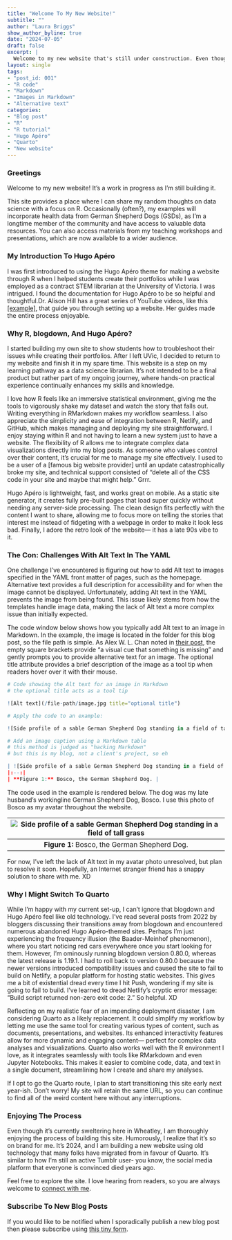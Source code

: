 ```yaml
---
title: "Welcome To My New Website!"
subtitle: ""
author: "Laura Briggs"
show_author_byline: true
date: "2024-07-05"
draft: false
excerpt: |
  Welcome to my new website that's still under construction. Even though it's 2024, the site is built using R, blogdown, and Hugo Apéro. Let me explain why this is totally on brand for me.
layout: single
tags:
- "post_id: 001"
- "R code"
- "Markdown"
- "Images in Markdown"
- "Alternative text"
categories:
- "Blog post"
- "R"
- "R tutorial"
- "Hugo Apéro"
- "Quarto"
- "New website"
---
```


### Greetings

Welcome to my new website! It's a work in progress as I'm still building it.

This site provides a place where I can share my random thoughts on data science with a focus on R. Occasionally (often?), my examples will incorporate health data from German Shepherd Dogs (GSDs), as I'm a longtime member of the community and have access to valuable data resources. You can also access materials from my teaching workshops and presentations, which are now available to a wider audience.

### My Introduction To Hugo Apéro

I was first introduced to using the Hugo Apéro theme for making a website through R when I helped students create their portfolios while I was employed as a contract STEM librarian at the University of Victoria. I was intrigued. I found the documentation for Hugo Apéro to be so helpful and thoughtful.Dr. Alison Hill has a great series of YouTube videos, like this [[example]](https://youtu.be/RksaNh5Ywbo?si=8CVapkGBuTfkjrCn), that guide you through setting up a website. Her guides made the entire process enjoyable.

### Why R, blogdown, And Hugo Apéro?

I started building my own site to show students how to troubleshoot their issues while creating their portfolios. After I left UVic, I decided to return to my website and finish it in my spare time. This website is a step on my learning pathway as a data science librarian. It's not intended to be a final product but rather part of my ongoing journey, where hands-on practical experience continually enhances my skills and knowledge.

I love how R feels like an immersive statistical environment, giving me the tools to vigorously shake my dataset and watch the story that falls out. Writing everything in RMarkdown makes my workflow seamless. I also appreciate the simplicity and ease of integration between R, Netlify, and GitHub, which makes managing and deploying my site straightforward. I enjoy staying within R and not having to learn a new system just to have a website. The flexibility of R allows me to integrate complex data visualizations directly into my blog posts. As someone who values control over their content, it's crucial for me to manage my site effectively. I used to be a user of a [famous big website provider] until an update catastrophically broke my site, and technical support consisted of "delete all of the CSS code in your site and maybe that might help." Grrr.

Hugo Apéro is lightweight, fast, and works great on mobile. As a static site generator, it creates fully pre-built pages that load super quickly without needing any server-side processing. The clean design fits perfectly with the content I want to share, allowing me to focus more on telling the stories that interest me instead of fidgeting with a webpage in order to make it look less bad. Finally, I adore the retro look of the website— it has a late 90s vibe to it.

### The Con: Challenges With Alt Text In The YAML

One challenge I’ve encountered is figuring out how to add Alt text to images specified in the YAML front matter of pages, such as the homepage. Alternative text provides a full description for accessibility and for when the image cannot be displayed. Unfortunately, adding Alt text in the YAML prevents the image from being found. This issue likely stems from how the templates handle image data, making the lack of Alt text a more complex issue than initially expected.

The code window below shows how you typically add Alt text to an image in Markdown. In the example, the image is located in the folder for this blog post, so the file path is simple. As Alex W. L. Chan noted in [their post](https://alexwlchan.net/2021/markdown-image-syntax/), the empty square brackets provide "a visual cue that something is missing" and gently prompts you to provide alternative text for an image. The optional title attribute provides a brief description of the image as a tool tip when readers hover over it with their mouse.

```r

# Code showing the Alt text for an image in Markdown
# the optional title acts as a tool tip

![Alt text](/file-path/image.jpg title="optional title")

# Apply the code to an example:

![Side profile of a sable German Shepherd Dog standing in a field of tall grass](bosco.jpg "Bosco, a sable German Shepherd Dog")

# Add an image caption using a Markdown table
# this method is judged as "hacking Markdown"
# but this is my blog, not a client's project, so eh

| ![Side profile of a sable German Shepherd Dog standing in a field of tall grass](bosco.jpg "Bosco, a sable German Shepherd Dog") |
|:--:|
| **Figure 1:** Bosco, the German Shepherd Dog. |

```

The code used in the example is rendered below. The dog was my late husband's workingline German Shepherd Dog, Bosco. I use this photo of Bosco as my avatar throughout the website.

| ![Side profile of a sable German Shepherd Dog standing in a field of tall grass](bosco.jpg "Bosco, a sable German Shepherd Dog") |
|:--:|
| **Figure 1:** Bosco, the German Shepherd Dog. |

For now, I’ve left the lack of Alt text in my avatar photo unresolved, but plan to resolve it soon. Hopefully, an Internet stranger friend has a snappy solution to share with me. XD

### Why I Might Switch To Quarto

While I'm happy with my current set-up, I can't ignore that blogdown and Hugo Apéro feel like old technology. I've read several posts from 2022 by bloggers discussing their transitions away from blogdown and encountered numerous abandoned Hugo Apéro-themed sites. Perhaps I'm just experiencing the frequency illusion (the Baader-Meinhof phenomenon), where you start noticing red cars everywhere once you start looking for them. However, I'm ominously running blogdown version 0.80.0, whereas the latest release is 1.19.1. I had to roll back to version 0.80.0 because the newer versions introduced compatibility issues and caused the site to fail to build on Netlify, a popular platform for hosting static websites. This gives me a bit of existential dread every time I hit Push, wondering if my site is going to fail to build. I've learned to dread Netlify's cryptic error message: "Build script returned non-zero exit code: 2." So helpful. XD

Reflecting on my realistic fear of an impending deployment disaster, I am considering Quarto as a likely replacement. It could simplify my workflow by letting me use the same tool for creating various types of content, such as documents, presentations, and websites. Its enhanced interactivity features allow for more dynamic and engaging content— perfect for complex data analyses and visualizations. Quarto also works well with the R environment I love, as it integrates seamlessly with tools like RMarkdown and even Jupyter Notebooks. This makes it easier to combine code, data, and text in a single document, streamlining how I create and share my analyses.

If I opt to go the Quarto route, I plan to start transitioning this site early next year-ish. Don't worry! My site will retain the same URL, so you can continue to find all of the weird content here without any interruptions.

### Enjoying The Process

Even though it's currently sweltering here in Wheatley, I am thoroughly enjoying the process of building this site. Humorously, I realize that it's so on brand for me. It's 2024, and I am building a new website using old technology that many folks have migrated from in favour of Quarto. It's similar to how I'm still an active Tumblr user- you know, the social media platform that everyone is convinced died years ago.

Feel free to explore the site. I love hearing from readers, so you are always welcome to [connect with me](/contact).

### Subscribe To New Blog Posts

If you would like to be notified when I sporadically publish a new blog post then please subscribe using [this tiny form](https://dashboard.mailerlite.com/forms/1012938/126123917064537119/share). 
